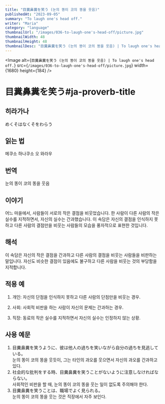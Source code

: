 ```yaml
---
title: "目糞鼻糞を笑う (눈의 똥이 코의 똥을 웃음)"
publishedAt: "2023-09-05"
summary: "To laugh one's head off."
writer: "Maria"
category: "language"
thumbnailUrl: "/images/036-to-laugh-one's-head-off/picture.jpg"
thumbnailWidth: 48
thumbnailHeight: 48
thumbnailDesc: "目糞鼻糞を笑う (눈의 똥이 코의 똥을 웃음) | To laugh one's head off."
---
```


<Image
  alt={`目糞鼻糞を笑う (눈의 똥이 코의 똥을 웃음) | To laugh one's head off.`}
  src={`/images/036-to-laugh-one's-head-off/picture.jpg`}
  width={1680}
  height={184}
/>

# 目糞鼻糞を笑う#ja-proverb-title

## 히라가나

めくそはなくそをわらう

## 읽는 법

메쿠소 하나쿠소 오 와라우

## 번역

눈의 똥이 코의 똥을 웃음

## 이야기

어느 마을에서, 사람들이 서로의 작은 결점을 비웃었습니다. 한 사람이 다른 사람의 작은 실수를 지적하면서, 자신의 실수는 간과했습니다. 이 속담은 자신의 결점을 인식하지 못하고 다른 사람의 결점만을 비웃는 사람들의 모습을 풍자적으로 표현한 것입니다.

## 해석

이 속담은 자신의 작은 결점을 간과하고 다른 사람의 결점을 비웃는 사람들을 비판하는 말입니다. 자신도 비슷한 결점이 있음에도 불구하고 다른 사람을 비웃는 것의 부당함을 지적합니다.

## 적용 예

1. 개인: 자신의 단점을 인식하지 못하고 다른 사람의 단점만을 비웃는 경우.

2. 사회: 사회적 비판을 하는 사람이 자신의 문제는 간과하는 경우.

3. 직장: 동료의 작은 실수를 지적하면서 자신의 실수는 인정하지 않는 상황.

## 사용 예문

1. 目糞鼻糞を笑うように、彼は他人の過ちを笑いながら自分の過ちを見逃している。<br /> 눈의 똥이 코의 똥을 웃듯이, 그는 타인의 과오를 웃으면서 자신의 과오를 간과하고 있다.
2. 社会的な批判をする時、目糞鼻糞を笑うことがないように注意しなければならない。<br /> 사회적인 비판을 할 때, 눈의 똥이 코의 똥을 웃는 일이 없도록 주의해야 한다.
3. 目糞鼻糞を笑うことは、職場でよく見られる。<br /> 눈의 똥이 코의 똥을 웃는 것은 직장에서 자주 보인다.
